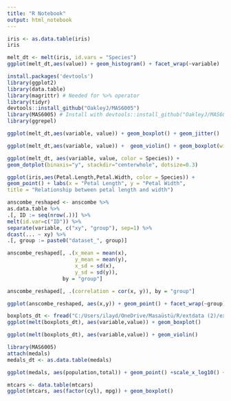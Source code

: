 ```yaml
---
title: "R Notebook"
output: html_notebook
---
```


```r
iris <- as.data.table(iris)
iris
```
```r
melt_dt <- melt(iris, id.vars = "Species")
ggplot(melt_dt,aes(value)) + geom_histogram() + facet_wrap(~variable)
```
```r
install.packages('devtools')
library(ggplot2)
library(data.table)
library(magrittr) # Needed for %>% operator
library(tidyr)
devtools::install_github("OakleyJ/MAS6005")
library(MAS6005) # Install with devtools::install_github("OakleyJ/MAS6005")
library(ggrepel)
```


```r
ggplot(melt_dt,aes(variable, value)) + geom_boxplot() + geom_jitter()
```


```r
ggplot(melt_dt,aes(variable, value)) +  geom_violin() + geom_boxplot(width=0.03, outlier.shape=NA) 
```


```r
ggplot(melt_dt, aes(variable, value, color = Species)) +
geom_dotplot(binaxis="y", stackdir="centerwhole", dotsize=0.3)
```


```r
ggplot(iris,aes(Petal.Length,Petal.Width, color = Species)) +
geom_point() + labs(x = "Petal Length", y = "Petal Width",
title = "Relationship between petal length and width") 
```


```r
anscombe_reshaped <- anscombe %>%
as.data.table %>%
.[, ID := seq(nrow(.))] %>%
melt(id.var=c("ID")) %>%
separate(variable, c("xy", "group"), sep=1) %>%
dcast(... ~ xy) %>%
.[, group := paste0("dataset_", group)]
```


```r
anscombe_reshaped[, .(x_mean = mean(x),
                      y_mean = mean(y),
                      x_sd = sd(x),
                      y_sd = sd(y)),
                  by = "group"]
```
```r
anscombe_reshaped[, .(correlation = cor(x, y)), by = "group"]
```
```r
ggplot(anscombe_reshaped, aes(x,y)) + geom_point() + facet_wrap(~group)
```


```r
boxplots_dt <- fread("C:/Users/ilayd/OneDrive/Masaüstü/R/extdata (2)/extdata/boxplots.csv")
ggplot(melt(boxplots_dt), aes(variable,value)) + geom_boxplot()
```


```r
ggplot(melt(boxplots_dt), aes(variable,value)) + geom_violin()
```


```r
library(MAS6005)
attach(medals)
medals_dt <- as.data.table(medals)
```
```r
ggplot(medals, aes(population,total)) + geom_point() +scale_x_log10() + scale_y_log10() + geom_text_repel(aes(label=code))
```


```r
mtcars <- data.table(mtcars)
ggplot(mtcars, aes(factor(cyl), mpg)) + geom_boxplot()
```


```r
```


```r
```


```r
```


```r
```


```r
```


